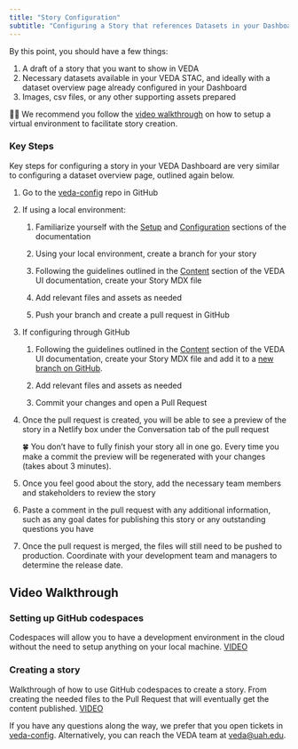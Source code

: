 ```yaml
---
title: "Story Configuration"
subtitle: "Configuring a Story that references Datasets in your Dashboard"
---
```


By this point, you should have a few things:

1.  A draft of a story that you want to show in VEDA
2.  Necessary datasets available in your VEDA STAC, and ideally with a dataset overview page already configured in your Dashboard
3.  Images, csv files, or any other supporting assets prepared

🧑‍🏫 We recommend you follow the [video walkthrough](#sec-video-walkthrough) on how to setup a virtual environment to facilitate story creation.

### Key Steps

Key steps for configuring a story in your VEDA Dashboard are very similar to configuring a dataset overview page, outlined again below.

1. Go to the [veda-config](https://github.com/NASA-IMPACT/veda-config) repo in GitHub

2. If using a local environment:

    1. Familiarize yourself with the [Setup](https://github.com/NASA-IMPACT/veda-config/blob/develop/docs/SETUP.md) and [Configuration](https://github.com/NASA-IMPACT/veda-ui/blob/main/docs/content/CONFIGURATION.md) sections of the documentation

    2. Using your local environment, create a branch for your story

    3. Following the guidelines outlined in the [Content](https://github.com/NASA-IMPACT/veda-ui/blob/main/docs/content/CONTENT.md) section of the VEDA UI documentation, create your Story MDX file

    4. Add relevant files and assets as needed

    5. Push your branch and create a pull request in GitHub

3. If configuring through GitHub

    1. Following the guidelines outlined in the [Content](https://github.com/NASA-IMPACT/veda-ui/blob/main/docs/content/CONTENT.md) section of the VEDA UI documentation, create your Story MDX file  and add it to a [new branch on GitHub](https://docs.github.com/en/pull-requests/collaborating-with-pull-requests/proposing-changes-to-your-work-with-pull-requests/creating-and-deleting-branches-within-your-repository).

    2. Add relevant files and assets as needed

    3. Commit your changes and open a Pull Request


4. Once the pull request is created, you will be able to see a preview of the story in a Netlify box under the Conversation tab of the pull request

    🍀 You don't have to fully finish your story all in one go. Every time you make a commit the preview will be regenerated with your changes (takes about 3 minutes).

5. Once you feel good about the story, add the necessary team members and stakeholders to review the story

6. Paste a comment in the pull request with any additional information, such as any goal dates for publishing this story or any outstanding questions you have

7. Once the pull request is merged, the files will still need to be pushed to production. Coordinate with your development team and managers to determine the release date.

## Video Walkthrough {#sec-video-walkthrough}

### Setting up GitHub codespaces

Codespaces will allow you to have a development environment in the cloud without the need to setup anything on your local machine. [VIDEO](https://drive.google.com/file/d/1u2hkokW3ZDmrjYNkg10OgWU0-nNtHpJ6/view)

### Creating a story

Walkthrough of how to use GitHub codespaces to create a story. From creating the needed files to the Pull Request that will eventually get the content published. [VIDEO](https://drive.google.com/file/d/1Jkbt2csXntPPe8G5TBGic9UYZsj2rgW3/view)

If you have any questions along the way, we prefer that you open tickets in [veda-config](https://github.com/NASA-IMPACT/veda-config). Alternatively, you can reach the VEDA team at [veda@uah.edu](mailto:veda@uah.edu).